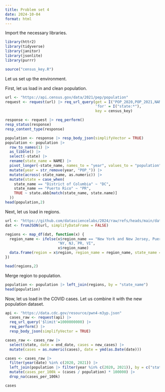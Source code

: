 ```yaml
---
title: Problem set 4
date: 2024-10-04
format: html
---
```


Import the necessary libraries. 
```r
library(httr2)
library(tidyverse)
library(janitor)
library(jsonlite)
library(purrr)

source("census_key.R")
```

Let us set up the environment. 

First, let us load in and clean population.
```r
url <- "https://api.census.gov/data/2021/pep/population"
request <- request(url) |> req_url_query(get = I("POP_2020,POP_2021,NAME"),
                                         'for' = I("state:*"),
                                         key = census_key)

response <- request |> req_perform()
resp_status(response)
resp_content_type(response)

population <- response |> resp_body_json(simplifyVector = TRUE)
population <- population |>
  row_to_names(1) |>
  as_tibble() |>
  select(-state) |>
  rename(state_name = NAME) |>
  pivot_longer(-state_name, names_to = "year", values_to = "population") |>
  mutate(year = str_remove(year, "POP_")) |>
  mutate(across(-state_name, as.numeric)) |>
  mutate(state = case_when(
    state_name == "District of Columbia" ~ "DC",
    state_name == "Puerto Rico" ~ "PR",
    TRUE ~ state.abb[match(state_name, state.name)]
  ))
head(population,2)
```

Next, let us load in regions. 
```r
url <- "https://github.com/datasciencelabs/2024/raw/refs/heads/main/data/regions.json"
dat <- fromJSON(url, simplifyDataFrame = FALSE)

regions <- map_df(dat, function(x) {
  region_name <- ifelse(x$region_name == "New York and New Jersey, Puerto Rico, Virgin Islands", 
                        "NY, NJ, PR, VI", 
                        x$region_name)
  data.frame(region = x$region, region_name = region_name, state_name = x$states)
})

head(regions,2)
```

Merge region to population. 
```r
population <- population |> left_join(regions, by = "state_name")
head(population)
```

Now, let us load in the COVID cases. Let us combine it with the new population dataset. 
```r
api <- "https://data.cdc.gov/resource/pwn4-m3yp.json"
  cases_raw <- request(api) |> 
  req_url_query('$limit'=1000000000) |>
  req_perform() |>
  resp_body_json(simplifyVector = TRUE)

cases_raw <- cases_raw |>
  select(state, date = end_date, cases = new_cases) |>
  mutate(cases = as.numeric(cases), date = ymd(as.Date(date)))

cases <- cases_raw |>
  filter(year(date) %in% c(2020, 2021)) |>
  left_join(population |> filter(year %in% c(2020, 2021)), by = c("state" = "state")) |>
  mutate(cases_per_100k = (cases / population) * 100000) |>
  drop_na(cases_per_100k)

cases
```

